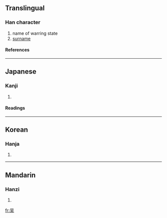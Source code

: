 {{see|吳}}

==Translingual==
===Han character===
{{Han char|rn=30|rad=口|as=04|sn=7|four=|canj=口一大 (RMK)}}
# name of warring state
# [[surname]]
====References====
{{Han ref|kx=0179.070|dkj=03366|dj=0397.010|hdz=10585.030|uh=5434|ud=21556}}
----
==Japanese==
===Kanji===
{{ja-kanji|grade=|rs=口04}}
# {{defn|Japanese}} 
====Readings====
{{ja-readings|on=[[ご]] (go)|kun=[[くれ]] (kure), [[くれる]] (kureru)}}
----
==Korean==
===Hanja===
{{ko-hanja|hangeul=오|rv=o|mr=o}}
# {{defn|Korean}}
----
==Mandarin==
===Hanzi===
{{cmn-hanzi|tra=吳|pin=[[wú]] (wu2)|wg=wu<sup>2</sup>}}
# {{defn|Mandarin}}

[[fr:吴]]